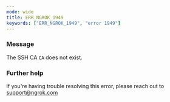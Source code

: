 ```yaml
---
mode: wide
title: ERR_NGROK_1949
keywords: ["ERR_NGROK_1949", "error 1949"]
---
```



### Message

The SSH CA `CA` does not exist.

<ErrorDetails />

### Further help

If you're having trouble resolving this error, please reach out to [support@ngrok.com](mailto:support@ngrok.com?subject=Help%20with%20ERR_NGROK_1949)
